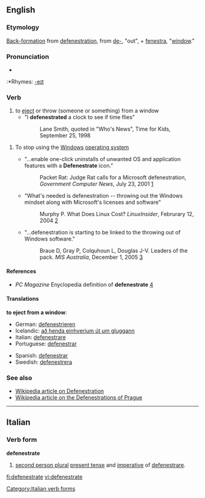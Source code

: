 {{was wotd|2006|February|28}}
==English==

===Etymology===
[[back-formation|Back-formation]] from [[defenestration]], from {{L.}} [[de-]], "out", + [[fenestra]], "[[window]]."

===Pronunciation===
*{{IPA|/dəˈfɛnɪstɹeɪt/}}
:*Rhymes: [[Rhymes:English:-eɪt|-eɪt]]

===Verb===
{{en-verb|defenestrat|ing}}

# to [[eject]] or throw (someone or something) from a window
#* "I '''defenestrated''' a clock to see if time flies"
#*: Lane Smith, quoted in "Who's News", Time for Kids, September 25, 1998

# {{computing}} {{slang}} To stop using the [[Windows]] [[operating system]]
#* "...enable one-click uninstalls of unwanted OS and application features with a '''Defenestrate''' icon."
#*: Packet Rat: Judge Rat calls for a Microsoft defenestration, ''Government Computer News'', July 23, 2001 [http://www.gcn.com/print/vol20_no20a/4695-1.html]
#* "What's needed is defenestration -- throwing out the Windows mindset along with Microsoft's licenses and software"
#*: Murphy P. What Does Linux Cost? ''LinuxInsider'', Februrary 12, 2004 [http://www.linuxinsider.com/story/32844.html]
#* "...defenestration is starting to be linked to the throwing out of Windows software."
#*: Braue D, Gray P, Colquhoun L, Douglas J-V. Leaders of the pack. ''MIS Australia'', December 1, 2005 [http://www.misweb.com/magarticle.asp?doc_id=25322&rgid=2&listed_months=0]

====References====
* ''PC Magazine'' Enyclopedia definition of '''defenestrate''' [http://www.pcmag.com/encyclopedia_term/0,2542,t=defenestrate&i=56449,00.asp]

====Translations====
'''to eject from a window''':
{{trans-top}}
*German: [[defenestrieren]]
*Icelandic: [[að henda einhverjum út um gluggann]]
*Italian: [[defenestrare]]
*Portuguese: [[defenestrar]]
{{trans-mid}}
*Spanish: [[defenestrar]]
*Swedish: [[defenestrera]]
{{trans-bottom}}

===See also===
* [[Wikipedia:Defenestration|Wikipedia article on Defenestration]]
* [[Wikipedia:Defenestrations of Prague|Wikipedia article on the Defenestrations of Prague]]

----

==Italian==

===Verb form===
'''defenestrate'''

# [[second person plural]] [[present tense]] and [[imperative]] of [[defenestrare]].

[[Category:Italian verb forms]]

[[fi:defenestrate]]
[[vi:defenestrate]]